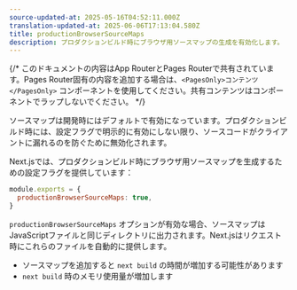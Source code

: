 ```yaml
---
source-updated-at: 2025-05-16T04:52:11.000Z
translation-updated-at: 2025-06-06T17:13:04.580Z
title: productionBrowserSourceMaps
description: プロダクションビルド時にブラウザ用ソースマップの生成を有効化します。
---
```


{/* このドキュメントの内容はApp RouterとPages Routerで共有されています。Pages Router固有の内容を追加する場合は、`<PagesOnly>コンテンツ</PagesOnly>` コンポーネントを使用してください。共有コンテンツはコンポーネントでラップしないでください。 */}

ソースマップは開発時にはデフォルトで有効になっています。プロダクションビルド時には、設定フラグで明示的に有効にしない限り、ソースコードがクライアントに漏れるのを防ぐために無効化されます。

Next.jsでは、プロダクションビルド時にブラウザ用ソースマップを生成するための設定フラグを提供しています：

```js filename="next.config.js"
module.exports = {
  productionBrowserSourceMaps: true,
}
```

`productionBrowserSourceMaps` オプションが有効な場合、ソースマップはJavaScriptファイルと同じディレクトリに出力されます。Next.jsはリクエスト時にこれらのファイルを自動的に提供します。

- ソースマップを追加すると `next build` の時間が増加する可能性があります
- `next build` 時のメモリ使用量が増加します